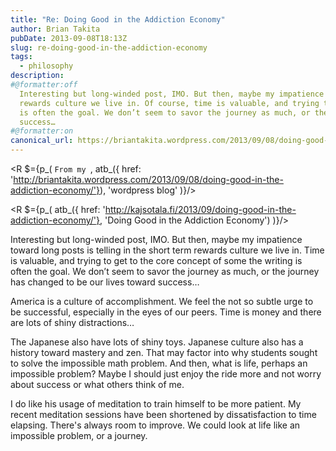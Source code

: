 ```yaml
---
title: "Re: Doing Good in the Addiction Economy"
author: Brian Takita
pubDate: 2013-09-08T18:13Z
slug: re-doing-good-in-the-addiction-economy
tags:
  - philosophy
description:
#@formatter:off
  Interesting but long-winded post, IMO. But then, maybe my impatience toward long posts is telling in the short term
  rewards culture we live in. Of course, time is valuable, and trying to get to the core concept of some the writing
  is often the goal. We don’t seem to savor the journey as much, or the journey has changed to be our lives toward
  success…
#@formatter:on
canonical_url: https://briantakita.wordpress.com/2013/09/08/doing-good-in-the-addiction-economy/
---
```


<R $={p_(
	`From my `, atb_({ href: 'http://briantakita.wordpress.com/2013/09/08/doing-good-in-the-addiction-economy/'}),
	'wordpress blog'
)}/>

<R $={p_(
	atb_({
		href: 'http://kajsotala.fi/2013/09/doing-good-in-the-addiction-economy/'},
		'Doing Good in the Addiction Economy')
)}/>

Interesting but long-winded post, IMO. But then, maybe my impatience toward long posts is telling in the short term
rewards culture we live in. Time is valuable, and trying to get to the core concept of some the writing is often the
goal. We don’t seem to savor the journey as much, or the journey has changed to be our lives toward success…

America is a culture of accomplishment. We feel the not so subtle urge to be successful, especially in the eyes of
our peers. Time is money and there are lots of shiny distractions…

The Japanese also have lots of shiny toys. Japanese culture also has a history toward mastery and zen. That may factor
into why students sought to solve the impossible math problem. And then, what is life, perhaps an impossible problem?
Maybe I should just enjoy the ride more and not worry about success or what others think of me.

I do like his usage of meditation to train himself to be more patient. My recent meditation sessions have been
shortened by dissatisfaction to time elapsing. There's always room to improve. We could look at life like an
impossible problem, or a journey.
